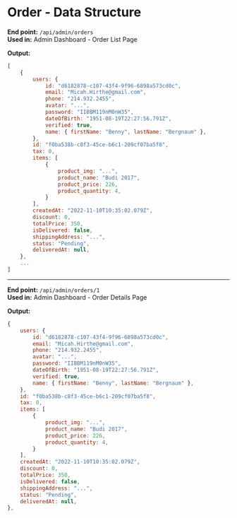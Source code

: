 # Order - Data Structure

**End point:** `/api/admin/orders`  
**Used in:** Admin Dashboard - Order List Page

**Output:**

```js
[
    {
        users: {
            id: "d6182878-c107-43f4-9f96-6898a573cd0c",
            email: "Micah.Hirthe@gmail.com",
            phone: "214.932.2455",
            avatar: "...",
            password: "IIBBM119nM0nW35",
            dateOfBirth: "1951-08-19T22:27:56.791Z",
            verified: true,
            name: { firstName: "Benny", lastName: "Bergnaum" },
        },
        id: "f0ba538b-c8f3-45ce-b6c1-209cf07ba5f8",
        tax: 0,
        items: [
            {
                product_img: "...",
                product_name: "Budi 2017",
                product_price: 226,
                product_quantity: 4,
            }
        ],
        createdAt: "2022-11-10T10:35:02.079Z",
        discount: 0,
        totalPrice: 350,
        isDelivered: false,
        shippingAddress: "...",
        status: "Pending",
        deliveredAt: null,
    },
    ...
]
```

---

**End point:** `/api/admin/orders/1`  
**Used in:** Admin Dashboard - Order Details Page

**Output:**

```js
{
    users: {
        id: "d6182878-c107-43f4-9f96-6898a573cd0c",
        email: "Micah.Hirthe@gmail.com",
        phone: "214.932.2455",
        avatar: "...",
        password: "IIBBM119nM0nW35",
        dateOfBirth: "1951-08-19T22:27:56.791Z",
        verified: true,
        name: { firstName: "Benny", lastName: "Bergnaum" },
    },
    id: "f0ba538b-c8f3-45ce-b6c1-209cf07ba5f8",
    tax: 0,
    items: [
        {
            product_img: "...",
            product_name: "Budi 2017",
            product_price: 226,
            product_quantity: 4,
        }
    ],
    createdAt: "2022-11-10T10:35:02.079Z",
    discount: 0,
    totalPrice: 350,
    isDelivered: false,
    shippingAddress: "...",
    status: "Pending",
    deliveredAt: null,
},
```
